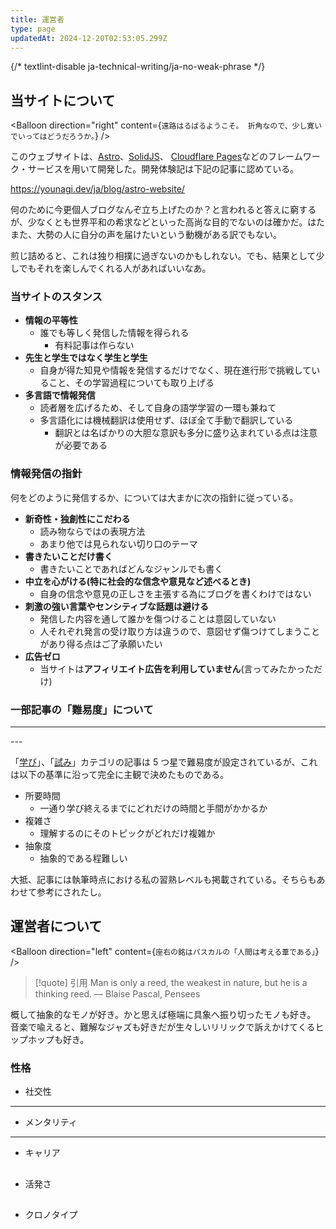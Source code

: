 ```yaml
---
title: 運営者
type: page
updatedAt: 2024-12-20T02:53:05.299Z
---
```


{/* textlint-disable ja-technical-writing/ja-no-weak-phrase */}

## 当サイトについて

<Balloon
  direction="right"
  content={`
  遠路はるばるようこそ。
  折角なので、少し寛いでいってはどうだろうか。
  `}
/>

このウェブサイトは、[Astro](https://astro.build/)、[SolidJS](https://www.solidjs.com/)、 [Cloudflare Pages](https://pages.cloudflare.com/)などのフレームワーク・サービスを用いて開発した。開発体験記は下記の記事に認めている。

https://younagi.dev/ja/blog/astro-website/

何のために今更個人ブログなんぞ立ち上げたのか？と言われると答えに窮するが、少なくとも世界平和の希求などといった高尚な目的でないのは確かだ。はたまた、大勢の人に自分の声を届けたいという動機がある訳でもない。

煎じ詰めると、これは独り相撲に過ぎないのかもしれない。でも、結果として少しでもそれを楽しんでくれる人があればいいなあ。

### 当サイトのスタンス

- **情報の平等性**
  - 誰でも等しく発信した情報を得られる
    - 有料記事は作らない
- **先生と学生ではなく学生と学生**
  - 自身が得た知見や情報を発信するだけでなく、現在進行形で挑戦していること、その学習過程についても取り上げる
- **多言語で情報発信**
  - 読者層を広げるため、そして自身の語学学習の一環も兼ねて
  - 多言語化には機械翻訳は使用せず、ほぼ全て手動で翻訳している
    - 翻訳とは名ばかりの大胆な意訳も多分に盛り込まれている点は注意が必要である

### 情報発信の指針

何をどのように発信するか、については大まかに次の指針に従っている。

- **新奇性・独創性にこだわる**
  - 読み物ならではの表現方法
  - あまり他では見られない切り口のテーマ
- **書きたいことだけ書く**
  - 書きたいことであればどんなジャンルでも書く
- **中立を心がける(特に社会的な信念や意見など述べるとき)**
  - 自身の信念や意見の正しさを主張する為にブログを書くわけではない
- **刺激の強い言葉やセンシティブな話題は避ける**
  - 発信した内容を通して誰かを傷つけることは意図していない
  - 人それぞれ発言の受け取り方は違うので、意図せず傷つけてしまうことがあり得る点はご了承願いたい
- **広告ゼロ**
  - 当サイトは**アフィリエイト広告を利用していません**(言ってみたかっただけ)

### 一部記事の「難易度」について

---
<StarRating method="rating" value={3} leftEnd="易しい" rightEnd="難しい" />
---

「[学び](https://younagi.dev/ja/blog/categories/learning/)」、「[試み](https://younagi.dev/ja/blog/categories/attempt/)」カテゴリの記事は 5 つ星で難易度が設定されているが、これは以下の基準に沿って完全に主観で決めたものである。

- 所要時間
  - 一通り学び終えるまでにどれだけの時間と手間がかかるか
- 複雑さ
  - 理解するのにそのトピックがどれだけ複雑か
- 抽象度
  - 抽象的である程難しい

大抵、記事には執筆時点における私の習熟レベルも掲載されている。そちらもあわせて参考にされたし。

## 運営者について

<Balloon
  direction="left"
  content={`
  座右の銘はパスカルの「人間は考える葦である」
  `}
/>

> [!quote] 引用
> Man is only a reed, the weakest in nature, but he is a thinking reed. ― Blaise Pascal, Pensees

概して抽象的なモノが好き。かと思えば極端に具象へ振り切ったモノも好き。
音楽で喩えると、難解なジャズも好きだが生々しいリリックで訴えかけてくるヒップホップも好き。

### 性格

- 社交性

<StarRating method="spectrum" value={2} leftEnd="内向的" rightEnd="外向的" />

---

- メンタリティ

<StarRating
  method="spectrum"
  value={4}
  leftEnd="悲観主義"
  rightEnd="楽観主義"
/>

---

- キャリア

<StarRating
  method="spectrum"
  value={1}
  leftEnd="ゼネラリスト"
  rightEnd="スペシャリスト"
/>
---

- 活発さ

<StarRating
  method="spectrum"
  value={5}
  leftEnd="ナマケモノ"
  rightEnd="マグロ"
/>
---

- クロノタイプ

<StarRating
  method="spectrum"
  value={4}
  leftEnd="ヒバリ"
  rightEnd="フクロウ"
/>
